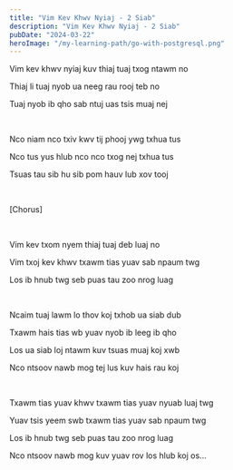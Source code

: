 ```yaml
---
title: "Vim Kev Khwv Nyiaj - 2 Siab"
description: "Vim Kev Khwv Nyiaj - 2 Siab"
pubDate: "2024-03-22"
heroImage: "/my-learning-path/go-with-postgresql.png"
---
```


Vim kev khwv nyiaj kuv thiaj tuaj txog ntawm no

Thiaj li tuaj nyob ua neeg rau rooj teb no

Tuaj nyob ib qho sab ntuj uas tsis muaj nej

<br />

Nco niam nco txiv kwv tij phooj ywg txhua tus

Nco tus yus hlub nco nco txog nej txhua tus

Tsuas tau sib hu sib pom hauv lub xov tooj

<br />

[Chorus]

<br />

Vim kev txom nyem thiaj tuaj deb luaj no

Vim txoj kev khwv txawm tias yuav sab npaum twg

Los ib hnub twg seb puas tau zoo nrog luag

<br />

Ncaim tuaj lawm lo thov koj txhob ua siab dub

Txawm hais tias wb yuav nyob ib leeg ib qho

Los ua siab loj ntawm kuv tsuas muaj koj xwb

Nco ntsoov nawb mog tej lus kuv hais rau koj

<br />

Txawm tias yuav khwv txawm tias yuav nyuab luaj twg

Yuav tsis yeem swb txawm tias yuav sab npaum twg

Los ib hnub twg seb puas tau zoo nrog luag

Nco ntsoov nawb mog kuv yuav rov los hlub koj os...
